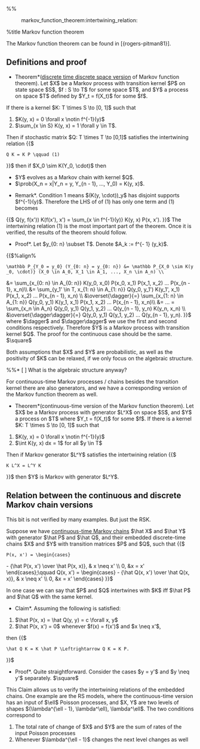 %%<!-- -*- mode: text; -*- -->
:markov_function_theorem:intertwining_relation:

%title Markov function theorem

The Markov function theorem can be found in [{rogers-pitman81}].

== Definitions and proof ==
*Theorem*([[stochastic_processes|discrete time discrete space version]] of Markov function theorem). Let $X$ be a Markov process with transition kernel $P$ on state space $S$, $f : S \to T$ for some space $T$, and $Y$ a process on space $T$ defined by $Y_t = f(X_t)$ for some $f$. 
If there is a kernel $K: T \times S \to [0, 1]$ such that 

# $K(y, x) = 0 \forall x \notin f^{-1}(y)$
# $\sum_{x \in S} K(y, x) = 1 \forall y \in T$. 

Then if stochastic matrix $Q: T \times T \to [0,1]$ satisfies the intertwining relation
{{$
 Q K = K P \qquad (1)
}}$
then if $X_0 \sim K(Y_0, \cdot)$ then 
* $Y$ evolves as a Markov chain with kernel $Q$.
* $\prob(X_n = x|Y_n = y, Y_{n - 1}, ..., Y_0) = K(y, x)$.

*Remark*. Condition 1 means $(K(y, \cdot))_y$ has disjoint supports $f^{-1}(y)$. Therefore the LHS of of (1) has only one term and (1) becomes
{{$
Q(y, f(x')) K(f(x'), x') = \sum_{x \in f^{-1}(y)} K(y, x) P(x, x').
}}$
The intertwining relation (1) is the most important part of the theorem.
Once it is verified, the results of the theorem should follow.

*Proof*. Let $y_{0: n} \subset T$. Denote $A_k := f^{- 1} (y_k)$.
{{$%align%
 \mathbb P_{Y_0 = y_0} (Y_{0: n} = y_{0: n}) &= \mathbb P_{X_0 \sim K(y_0, \cdot)} (X_0 \in A_0, X_1 \in A_1, ..., X_n \in A_n) \\
&= \sum_{x_{0: n} \in A_{0: n}} K(y_0, x_0) P(x_0, x_1) P(x_1, x_2) ... P(x_{n - 1}, x_n)\\
&= \sum_{y_1' \in T, x_{1: n} \in A_{1: n}} Q(y_0, y_1') K(y_1', x_1) P(x_1, x_2) ... P(x_{n - 1}, x_n) \\
&\overset{\dagger}{=} \sum_{x_{1: n} \in A_{1: n}} Q(y_0, y_1) K(y_1, x_1) P(x_1, x_2) ... P(x_{n - 1}, x_n)\\
&= ... = \sum_{x_n \in A_n} Q(y_0, y_1) Q(y_1, y_2) ... Q(y_{n - 1}, y_n) K(y_n, x_n) \\
&\overset{\dagger\dagger}{=} Q(y_0, y_1) Q(y_1, y_2) ... Q(y_{n - 1}, y_n).
}}$
where $\dagger$ and $\dagger\dagger$ we use the first and second conditions respectively.
Therefore $Y$ is a Markov process with transition kernel $Q$. The proof for the continuous case should be the same.  $\square$

Both assumptions that $X$ and $Y$ are probabilistic, as well as the positivity of $K$ can be relaxed, if we only focus on the algebraic structure.

%%* [ ]  What is the algebraic structure anyway?

For continuous-time Markov processes / chains besides the transition kernel there are also generators, and we have a corresponding version of the Markov function theorem as well.

*Theorem*(continuous-time version of the Markov function theorem). Let $X$ be a Markov process with generator $L^X$ on space $S$, and $Y$ a process on $T$ where $Y_t = f(X_t)$ for some $f$. If there is a kernel $K: T \times S \to [0, 1]$ such that 
# $K(y, x) = 0 \forall x \notin f^{-1}(y)$ 
# $\int K(y, x) dx = 1$ for all $y \in T$ 
Then if Markov generator $L^Y$ satisfies the intertwining relation
{{$
 K L^X = L^Y K
}}$
then $Y$ is Markov with generator $L^Y$.

== Relation between the continuous and discrete Markov chain versions ==
This bit is not verified by many examples. But just the RSK.

Suppose we have [[markov|continuous-time Markov chains]] $\hat X$ and $\hat Y$ with generator $\hat P$ and $\hat Q$, and their embedded discrete-time chains $X$ and $Y$ with transition matrices $P$ and $Q$, such that
{{$
 P(x, x') = \begin{cases}
- {\hat P(x, x') \over \hat P(x, x)}, & x \neq x' \\
0, &x = x'
\end{cases};\qquad
Q(x, x') = \begin{cases}
- {\hat Q(x, x') \over \hat Q(x, x)}, & x \neq x' \\
0, &x = x'
\end{cases}
}}$

In one case we can say that $P$ and $Q$ intertwines with $K$ iff $\hat P$ and $\hat Q$ with the same kernel.

*Claim*. Assuming the following is satisfied:
# $\hat P(x, x) = \hat Q(y, y) = c \forall x, y$
# $\hat P(x, x') = 0$ whenever $f(x) = f(x')$ and $x \neq x'$,
then
{{$
 \hat Q K = K \hat P \Leftrightarrow Q K = K P.
}}$

*Proof*. Quite straightforward. Consider the cases $y = y'$ and $y \neq y'$ separately. $\square$

This Claim allows us to verify the intertwining relations of the embedded chains. One example are the RS models, where the continuous-time version has an input of $\ell$ Poisson processes, and $X, Y$ are two levels of shapes $(\lambda^{\ell - 1}, \lambda^\ell), \lambda^\ell$. 
The two conditions correspond to
# The total rate of change of $X$ and $Y$ are the sum of rates of the input Poisson processes
# Whenever $\lambda^{\ell - 1}$ changes the next level changes as well

